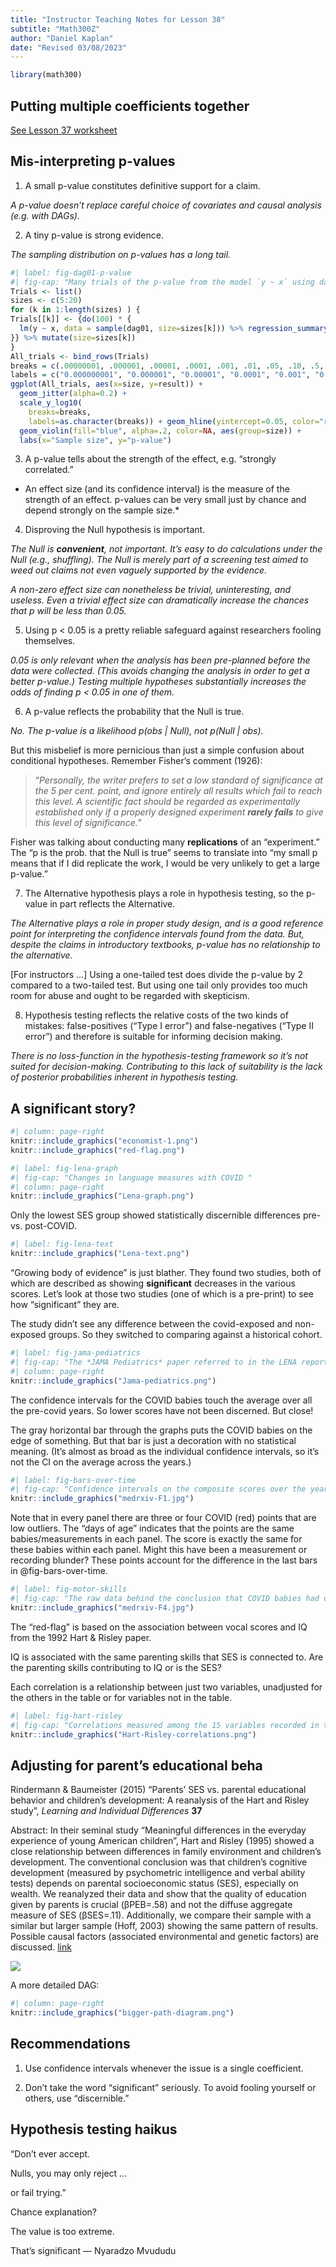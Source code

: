 ```yaml
---
title: "Instructor Teaching Notes for Lesson 38"
subtitle: "Math300Z"
author: "Daniel Kaplan"
date: "Revised 03/08/2023"
---
```



```r
library(math300)
```

## Putting multiple coefficients together

[See Lesson 37 worksheet](../../Worksheets/Worksheet-37.html)

## Mis-interpreting p-values

1. A small p-value constitutes definitive support for a claim.

*A p-value doesn't replace careful choice of covariates and causal analysis (e.g. with DAGs).*

2. A tiny p-value is strong evidence.

*The sampling distribution on p-values has a long tail.*

```r
#| label: fig-dag01-p-value
#| fig-cap: "Many trials of the p-value from the model `y ~ x` using data from `dag01`. As the sample size becomes larger, the p-value becomes very small. There is also a lot of sampling variation."
Trials <- list()
sizes <- c(5:20)
for (k in 1:length(sizes) ) {
Trials[[k]] <- {do(100) * {
  lm(y ~ x, data = sample(dag01, size=sizes[k])) %>% regression_summary() %>% filter(term == "x") %>% .$p.value
}} %>% mutate(size=sizes[k]) 
}
All_trials <- bind_rows(Trials)
breaks = c(.00000001, .000001, .00001, .0001, .001, .01, .05, .10, .5, 1)
labels = c("0.000000001", "0.000001", "0.00001", "0.0001", "0.001", "0.01", "0.05", "0.10", "0.5", "1")
ggplot(All_trials, aes(x=size, y=result)) + 
  geom_jitter(alpha=0.2) + 
  scale_y_log10(
    breaks=breaks,
    labels=as.character(breaks)) + geom_hline(yintercept=0.05, color="red") +
  geom_violin(fill="blue", alpha=.2, color=NA, aes(group=size)) +
  labs(x="Sample size", y="p-value")
```

3. A p-value tells about the strength of the effect, e.g. "strongly correlated."

* An effect size (and its confidence interval) is the measure of the strength of an effect. p-values can be very small just by chance and depend strongly on the sample size.*

4. Disproving the Null hypothesis is important.

*The Null is **convenient**, not important. It's easy to do calculations under the Null (e.g., shuffling). The Null is merely part of a screening test aimed to weed out claims not even vaguely supported by the evidence.*

*A non-zero effect size can nonetheless be trivial, uninteresting, and useless. Even a trivial effect size can dramatically increase the chances that p will be less than 0.05.*

5. Using p < 0.05 is a pretty reliable safeguard against researchers fooling themselves.

*0.05 is only relevant when the analysis has been pre-planned before the data were collected. (This avoids changing the analysis in order to get a better p-value.) Testing multiple hypotheses substantially increases the odds of finding p < 0.05 in one of them.*

6. A p-value reflects the probability that the Null is true.

*No. The p-value is a likelihood p(obs | Null), not p(Null | obs).*

But this misbelief is more pernicious than just a simple confusion about conditional hypotheses. Remember Fisher's comment (1926):

> "*Personally, the writer prefers to set a low standard of significance at the 5 per cent. point, and ignore entirely all results which fail to reach this level. A scientific fact should be regarded as experimentally established only if a properly designed experiment **rarely fails** to give this level of significance.*"

Fisher was talking about conducting many **replications** of an "experiment." The "p is the prob. that the Null is true" seems to translate into "my small p means that if I did replicate the work, I would be very unlikely to get a large p-value."

7. The Alternative hypothesis plays a role in hypothesis testing, so the p-value in part reflects the Alternative.

*The Alternative plays a role in proper study design, and is a good reference point for interpreting the confidence intervals found from the data. But, despite the claims in introductory textbooks, p-value has no relationship to the alternative.*

[For instructors ...] Using a one-tailed test does divide the p-value by 2 compared to a two-tailed test. But using one tail only provides too much room for abuse and ought to be regarded with skepticism. 

8. Hypothesis testing reflects the relative costs of the two kinds of mistakes: false-positives ("Type I error") and false-negatives ("Type II error") and therefore is suitable for informing decision making.

*There is no loss-function in the hypothesis-testing framework so it's not suited for decision-making. Contributing to this lack of suitability is the lack of posterior probabilities inherent in hypothesis testing.*



## A significant story?

```r
#| column: page-right
knitr::include_graphics("economist-1.png")
knitr::include_graphics("red-flag.png")
```





```r
#| label: fig-lena-graph
#| fig-cap: "Changes in language measures with COVID "
#| column: page-right
knitr::include_graphics("Lena-graph.png")
```

::: {.column-margin}
Only the lowest SES group showed statistically discernible differences pre- vs. post-COVID. 
:::




```r
#| label: fig-lena-text
knitr::include_graphics("Lena-text.png")
```

::: {.column-margin}
"Growing body of evidence" is just blather. They found two studies, both of which are described as showing **significant** decreases in the various scores. Let's look at those two studies (one of which is a pre-print) to see how "significant" they are.

:::


::: {.column-margin}
The study didn't see any difference between the covid-exposed and non-exposed groups. So they switched to comparing against a historical cohort.

:::

```r
#| label: fig-jama-pediatrics
#| fig-cap: "The *JAMA Pediatrics* paper referred to in the LENA report."
#| column: page-right
knitr::include_graphics("Jama-pediatrics.png")
```

::: {.column-margin}
The confidence intervals for the COVID babies touch the average over all the pre-covid years. So lower scores have not been discerned. But close!

The gray horizontal bar through the graphs puts the COVID babies on the edge of something. But that bar is just a decoration with no statistical meaning. (It's almost as broad as the individual confidence intervals, so it's not the CI on the average across the years.)

:::


```r
#| label: fig-bars-over-time
#| fig-cap: "Confidence intervals on the composite scores over the years. The COVID babies (in box) end to have lower scores."
knitr::include_graphics("medrxiv-F1.jpg")
```


::: {.column-margin}
Note that in every panel there are three or four COVID (red) points that are low outliers. The "days of age" indicates that the points are the same babies/measurements in each panel. The score is exactly the same for these babies within each panel. Might this have been a measurement or recording blunder? These points account for the difference in the last bars in @fig-bars-over-time. 
:::


```r
#| label: fig-motor-skills
#| fig-cap: "The raw data behind the conclusion that COVID babies had diminished motor and language skills."
knitr::include_graphics("medrxiv-F4.jpg")
```



The "red-flag" is based on the association between vocal scores and IQ from the 1992 Hart & Risley paper.

::: {.column-margin}
IQ is associated with the same parenting skills that SES is connected to. Are the parenting skills contributing to IQ or is the SES? 

Each correlation is a relationship between just two variables, unadjusted for the others in the table or for variables not in the table.

:::

``` r
#| label: fig-hart-risley
#| fig-cap: "Correlations measured among the 15 variables recorded in the study. Some are triple starred!"
knitr::include_graphics("Hart-Risley-correlations.png")
```

## Adjusting for parent's educational beha

::: {.column-margin}
Rindermann & Baumeister (2015)
"Parents' SES vs. parental educational behavior and children's development: A reanalysis of the Hart and Risley study",
*Learning and Individual Differences* **37**
:::

Abstract: In their seminal study “Meaningful differences in the everyday experience of young American children”, Hart and Risley (1995) showed a close relationship between differences in family environment and children's development. The conventional conclusion was that children's cognitive development (measured by psychometric intelligence and verbal ability tests) depends on parental socioeconomic status (SES), especially on wealth. We reanalyzed their data and show that the quality of education given by parents is crucial (βPEB=.58) and not the diffuse aggregate measure of SES (βSES=.11). Additionally, we compare their sample with a similar but larger sample (Hoff, 2003) showing the same pattern of results. Possible causal factors (associated environmental and genetic factors) are discussed.
[link](https://www.sciencedirect.com/science/article/abs/pii/S1041608014002507)

![](path-analysis.jpg)

A more detailed DAG:

```r
#| column: page-right
knitr::include_graphics("bigger-path-diagram.png")
```

## Recommendations

1. Use confidence intervals whenever the issue is a single coefficient.

2. Don't take the word "significant" seriously. To avoid fooling yourself or others, use "discernible."







## Hypothesis testing haikus

"Don't ever accept.    

Nulls, you may only reject ...    

or fail trying."


Chance explanation?    

The value is too extreme.   

That's significant --- Nyaradzo Mvududu    
